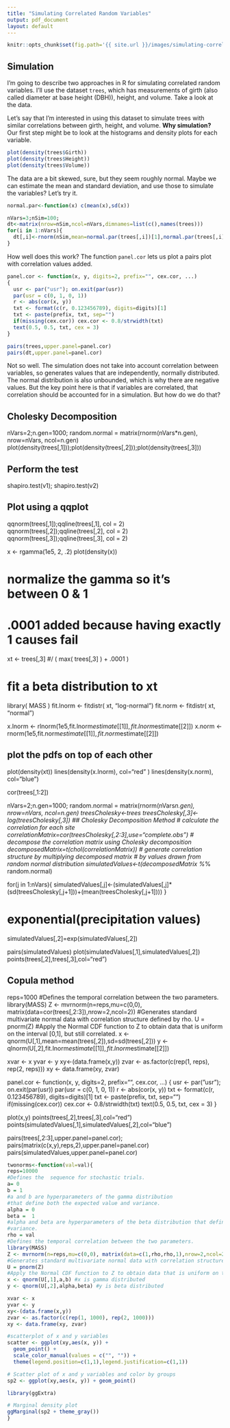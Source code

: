 ```yaml
---
title: "Simulating Correlated Random Variables"
output: pdf_document
layout: default
---
```


```r
knitr::opts_chunk$set(fig.path='{{ site.url }}/images/simulating-correlated-random-variables')
```

## Simulation
I'm going to describe two approaches in R for simulating correlated random variables. I'll use the dataset `trees`, which has measurements of girth (also called diameter at base height (DBH)), height, and volume. Take a look at the data.

Let's say that I'm interested in using this dataset to simulate trees with similar correlations between girth, height, and volume. __Why simulation?__ Our first step might be to look at the histograms and density plots for each variable.

```r
plot(density(trees$Girth))
plot(density(trees$Height))
plot(density(trees$Volume))
```
The data are a bit skewed, sure, but they seem roughly normal. Maybe we can estimate the mean and standard deviation, and use those to simulate the variables? Let's try it.

```r
normal.par<-function(x) c(mean(x),sd(x))

nVars=3;nSim=100;
dt<-matrix(nrow=nSim,ncol=nVars,dimnames=list(c(),names(trees)))
for(i in 1:nVars){
  dt[,i]<-rnorm(nSim,mean=normal.par(trees[,i])[1],normal.par(trees[,i])[2])
}
```

How well does this work? The function `panel.cor` lets us plot a pairs plot with correlation values added.

```r
panel.cor <- function(x, y, digits=2, prefix="", cex.cor, ...)
{
  usr <- par("usr"); on.exit(par(usr))
  par(usr = c(0, 1, 0, 1))
  r <- abs(cor(x, y))
  txt <- format(c(r, 0.123456789), digits=digits)[1]
  txt <- paste(prefix, txt, sep="")
  if(missing(cex.cor)) cex.cor <- 0.8/strwidth(txt)
  text(0.5, 0.5, txt, cex = 3)
}

pairs(trees,upper.panel=panel.cor)
pairs(dt,upper.panel=panel.cor)
```
Not so well. The simulation does not take into account correlation between variables, so generates values that are independently, normally distributed. The normal distribution is also unbounded, which is why there are negative values. But the key point here is that if variables are correlated, that correlation should be accounted for in a simulation. But how do we do that?

## Cholesky Decomposition


nVars=2;n.gen=1000;
random.normal = matrix(rnorm(nVars*n.gen),
                       nrow=nVars, ncol=n.gen)
plot(density(trees[,1]));plot(density(trees[,2]));plot(density(trees[,3]))

## Perform the test
shapiro.test(v1); shapiro.test(v2)

## Plot using a qqplot
qqnorm(trees[,1]);qqline(trees[,1], col = 2)
qqnorm(trees[,2]);qqline(trees[,2], col = 2)
qqnorm(trees[,3]);qqline(trees[,3], col = 2)

x <- rgamma(1e5, 2, .2)
plot(density(x))

# normalize the gamma so it's between 0 & 1
# .0001 added because having exactly 1 causes fail
xt <- trees[,3] #/ ( max( trees[,3] ) + .0001 )

# fit a beta distribution to xt
library( MASS )
fit.lnorm <- fitdistr( xt, "log-normal")
fit.norm <- fitdistr( xt, "normal")

x.lnorm <- rlnorm(1e5,fit.lnorm$estimate[[1]],fit.lnorm$estimate[[2]])
x.norm <- rnorm(1e5,fit.norm$estimate[[1]],fit.norm$estimate[[2]])

## plot the pdfs on top of each other
plot(density(xt))
lines(density(x.lnorm), col="red" )
lines(density(x.norm), col="blue")

cor(trees[,1:2])

nVars=2;n.gen=1000;
random.normal = matrix(rnorm(nVars*n.gen),
                       nrow=nVars, ncol=n.gen)
treesCholesky<-trees
treesCholesky[,3]<-log(treesCholesky[,3])
## Cholesky Decomposition Method
# calculate the correlation for each site
correlationMatrix=cor(treesCholesky[,2:3],use="complete.obs")
# decompose the correlation matrix using Cholesky decomposition
decomposedMatrix=t(chol(correlationMatrix))
# generate correlation structure by multiplying decomposed matrix 
# by values drawn from random normal distribution
simulatedValues<-t(decomposedMatrix %*% random.normal)

for(j in 1:nVars){ 
  simulatedValues[,j]<-(simulatedValues[,j]*(sd(treesCholesky[,j+1]))+(mean(treesCholesky[,j+1])))
}

# exponential(precipitation values)
simulatedValues[,2]=exp(simulatedValues[,2])

pairs(simulatedValues)
plot(simulatedValues[,1],simulatedValues[,2])
points(trees[,2],trees[,3],col="red")

## Copula method
reps=1000
#Defines the temporal correlation between the two parameters.
library(MASS)
Z <- mvrnorm(n=reps,mu=c(0,0), matrix(data=cor(trees[,2:3]),nrow=2,ncol=2))
#Generates standard multivariate normal data with correlation structure defined by rho.
U = pnorm(Z)
#Apply the Normal CDF function to Z to obtain data that is uniform on the interval [0,1], but still correlated.
x <- qnorm(U[,1],mean=mean(trees[,2]),sd=sd(trees[,2]))
y <- qlnorm(U[,2],fit.lnorm$estimate[[1]],fit.lnorm$estimate[[2]])

xvar <- x
yvar <- y
xy<-(data.frame(x,y))
zvar <- as.factor(c(rep(1, reps), rep(2, reps)))
xy <- data.frame(xy, zvar)

panel.cor <- function(x, y, digits=2, prefix="", cex.cor, ...)
{
  usr <- par("usr"); on.exit(par(usr))
  par(usr = c(0, 1, 0, 1))
  r <- abs(cor(x, y))
  txt <- format(c(r, 0.123456789), digits=digits)[1]
  txt <- paste(prefix, txt, sep="")
  if(missing(cex.cor)) cex.cor <- 0.8/strwidth(txt)
  text(0.5, 0.5, txt, cex = 3)
}

plot(x,y)
points(trees[,2],trees[,3],col="red")
points(simulatedValues[,1],simulatedValues[,2],col="blue")

pairs(trees[,2:3],upper.panel=panel.cor);
pairs(matrix(c(x,y),reps,2),upper.panel=panel.cor)
pairs(simulatedValues,upper.panel=panel.cor)



```r
twonorms<-function(val=val){
reps=10000
#Defines the  sequence for stochastic trials.
a= 0
b = 1
#a and b are hyperparameters of the gamma distribution 
#that define both the expected value and variance. 
alpha = 0
beta =  1
#alpha and beta are hyperparameters of the beta distribution that define both the expected value and
#variance.
rho = val
#Defines the temporal correlation between the two parameters.
library(MASS)
Z <- mvrnorm(n=reps,mu=c(0,0), matrix(data=c(1,rho,rho,1),nrow=2,ncol=2))
#Generates standard multivariate normal data with correlation structure defined by rho.
U = pnorm(Z)
#Apply the Normal CDF function to Z to obtain data that is uniform on the interval [0,1], but still correlated.
x <- qnorm(U[,1],a,b) #x is gamma distributed
y <- qnorm(U[,2],alpha,beta) #y is beta distributed

xvar <- x
yvar <- y
xy<-(data.frame(x,y))
zvar <- as.factor(c(rep(1, 1000), rep(2, 1000)))
xy <- data.frame(xy, zvar)

#scatterplot of x and y variables
scatter <- ggplot(xy,aes(x, y)) + 
  geom_point() + 
  scale_color_manual(values = c("", "")) + 
  theme(legend.position=c(1,1),legend.justification=c(1,1)) 

# Scatter plot of x and y variables and color by groups
sp2 <- ggplot(xy,aes(x, y)) + geom_point()

library(ggExtra)

# Marginal density plot
ggMarginal(sp2 + theme_gray())
}
```


